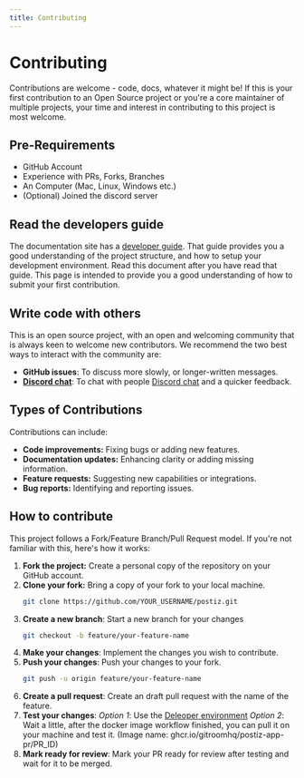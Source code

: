 ---
title: Contributing
---


# Contributing

Contributions are welcome - code, docs, whatever it might be! 
If this is your first contribution to an Open Source project or you're a core maintainer of multiple projects, your time and interest in contributing to this project is most welcome.

## Pre-Requirements

- GitHub Account
- Experience with PRs, Forks, Branches
- An Computer (Mac, Linux, Windows etc.)
- (Optional) Joined the discord server

## Read the developers guide

The documentation site has a [developer guide](https://docs.postiz.com/developer-guide).
That guide provides you a good understanding of the project structure, and how to setup your development environment. Read this document after you have read that guide. 
This page is intended to provide you a good understanding of how to submit your first contribution.

## Write code with others

This is an open source project, with an open and welcoming community that is always keen to welcome new contributors. 
We recommend the two best ways to interact with the community are:

- **GitHub issues**: To discuss more slowly, or longer-written messages.
- **[Discord chat](https://discord.postiz.com)**: To chat with people [Discord chat](https://discord.postiz.com/) and a quicker feedback.

## Types of Contributions

Contributions can include:
- **Code improvements:** Fixing bugs or adding new features.
- **Documentation updates:** Enhancing clarity or adding missing information.
- **Feature requests:** Suggesting new capabilities or integrations.
- **Bug reports:** Identifying and reporting issues.

## How to contribute

This project follows a Fork/Feature Branch/Pull Request model. If you're not familiar with this, here's how it works:

1. **Fork the project:** Create a personal copy of the repository on your GitHub account.
2. **Clone your fork:** Bring a copy of your fork to your local machine.
   ```bash
   git clone https://github.com/YOUR_USERNAME/postiz.git
   ```
3. **Create a new branch**: Start a new branch for your changes
   ```bash
   git checkout -b feature/your-feature-name
   ```
6. **Make your changes**: Implement the changes you wish to contribute.
7. **Push your changes**: Push your changes to your fork.
   ```bash
   git push -u origin feature/your-feature-name
   ```
9. **Create a pull request**: Create an draft pull request with the name of the feature.
10. **Test your changes**:
*Option 1*: Use the [Deleoper environment](https://docs.postiz.com/installation/development)
*Option 2*: Wait a little, after the docker image workflow finished, you can pull it on your machine and test it. (Image name: ghcr.io/gitroomhq/postiz-app-pr/PR_ID)
11. **Mark ready for review**: Mark your PR ready for review after testing and wait for it to be merged.